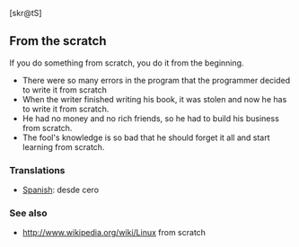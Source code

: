 [skr@tS]

== From the scratch==
If you do something from scratch, you do it from the beginning.
*There were so many errors in the program that the programmer decided to write it from scratch
*When the writer finished writing his book, it was stolen and now he has to write it from scratch. 
*He had no money and no rich friends, so he had to build his business from scratch. 
*The fool's knowledge is so bad that he should forget it all and start learning from scratch.

===Translations===
*[[Spanish]]: desde cero
===See also ===
*http://www.wikipedia.org/wiki/Linux from scratch